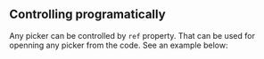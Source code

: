 
<PageMeta title="Controlling programmatically" />

## Controlling programatically

<Ad />

Any picker can be controlled by `ref` property. That can be used for openning any picker from the code. See an example below:

<Ad />

<Example source={ControllingExample} />
